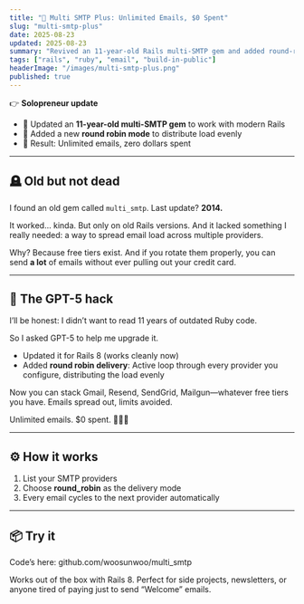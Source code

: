 ```yaml
---
title: "💌 Multi SMTP Plus: Unlimited Emails, $0 Spent"
slug: "multi-smtp-plus"
date: 2025-08-23
updated: 2025-08-23
summary: "Revived an 11-year-old Rails multi-SMTP gem and added round-robin delivery to spread load across free tiers."
tags: ["rails", "ruby", "email", "build-in-public"]
headerImage: "/images/multi-smtp-plus.png"
published: true
---
```


👉 **Solopreneur update**  
- 🔧 Updated an **11-year-old multi-SMTP gem** to work with modern Rails  
- 🔄 Added a new **round robin mode** to distribute load evenly  
- 💸 Result: Unlimited emails, zero dollars spent  

---

## 🪦 Old but not dead  

I found an old gem called `multi_smtp`. Last update? **2014.**  

It worked… kinda. But only on old Rails versions. And it lacked something I really needed: a way to spread email load across multiple providers.  

Why? Because free tiers exist. And if you rotate them properly, you can send **a lot** of emails without ever pulling out your credit card.  

---

## 🧙 The GPT-5 hack  

I’ll be honest: I didn’t want to read 11 years of outdated Ruby code.  

So I asked GPT-5 to help me upgrade it.  

- Updated it for Rails 8 (works cleanly now)  
- Added **round robin delivery**: Active loop through every provider you configure, distributing the load evenly  

Now you can stack Gmail, Resend, SendGrid, Mailgun—whatever free tiers you have. Emails spread out, limits avoided.  

Unlimited emails. $0 spent. 💸📧🤖  

---

## ⚙️ How it works  

1. List your SMTP providers
2. Choose **round_robin** as the delivery mode
3. Every email cycles to the next provider automatically

---

## 📦 Try it

Code’s here: github.com/woosunwoo/multi_smtp

Works out of the box with Rails 8.
Perfect for side projects, newsletters, or anyone tired of paying just to send “Welcome” emails.